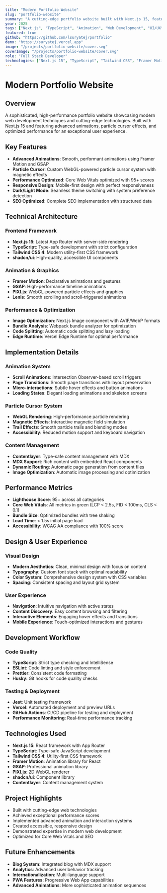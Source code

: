 ```yaml
---
title: "Modern Portfolio Website"
slug: "portfolio-website"
summary: "A cutting-edge portfolio website built with Next.js 15, featuring advanced animations, particle cursor effects, and modern web technologies for an exceptional user experience."
year: 2025
tags: ["Next.js", "TypeScript", "Animation", "Web Development", "UI/UX", "Performance"]
featured: true
github: "https://github.com/lsuryatej/portfolio"
demo: "https://suryatej.vercel.app"
image: "/projects/portfolio-website/cover.svg"
coverImage: "/projects/portfolio-website/cover.svg"
role: "Full Stack Developer"
technologies: ["Next.js 15", "TypeScript", "Tailwind CSS", "Framer Motion", "GSAP", "PIXI.js", "shadcn/ui"]
---
```


# Modern Portfolio Website

## Overview

A sophisticated, high-performance portfolio website showcasing modern web development techniques and cutting-edge technologies. Built with Next.js 15 and featuring advanced animations, particle cursor effects, and optimized performance for an exceptional user experience.

## Key Features

- **Advanced Animations**: Smooth, performant animations using Framer Motion and GSAP
- **Particle Cursor**: Custom WebGL-powered particle cursor system with magnetic effects
- **Performance Optimized**: Core Web Vitals optimized with 95+ scores
- **Responsive Design**: Mobile-first design with perfect responsiveness
- **Dark/Light Mode**: Seamless theme switching with system preference detection
- **SEO Optimized**: Complete SEO implementation with structured data

## Technical Architecture

### Frontend Framework
- **Next.js 15**: Latest App Router with server-side rendering
- **TypeScript**: Type-safe development with strict configuration
- **Tailwind CSS 4**: Modern utility-first CSS framework
- **shadcn/ui**: High-quality, accessible UI components

### Animation & Graphics
- **Framer Motion**: Declarative animations and gestures
- **GSAP**: High-performance timeline animations
- **PIXI.js**: WebGL-powered particle effects and graphics
- **Lenis**: Smooth scrolling and scroll-triggered animations

### Performance & Optimization
- **Image Optimization**: Next.js Image component with AVIF/WebP formats
- **Bundle Analysis**: Webpack bundle analyzer for optimization
- **Code Splitting**: Automatic code splitting and lazy loading
- **Edge Runtime**: Vercel Edge Runtime for optimal performance

## Implementation Details

### Animation System
- **Scroll Animations**: Intersection Observer-based scroll triggers
- **Page Transitions**: Smooth page transitions with layout preservation
- **Micro-interactions**: Subtle hover effects and button animations
- **Loading States**: Elegant loading animations and skeleton screens

### Particle Cursor System
- **WebGL Rendering**: High-performance particle rendering
- **Magnetic Effects**: Interactive magnetic field simulation
- **Trail Effects**: Smooth particle trails and blending modes
- **Accessibility**: Reduced motion support and keyboard navigation

### Content Management
- **Contentlayer**: Type-safe content management with MDX
- **MDX Support**: Rich content with embedded React components
- **Dynamic Routing**: Automatic page generation from content files
- **Image Optimization**: Automatic image processing and optimization

## Performance Metrics

- **Lighthouse Score**: 95+ across all categories
- **Core Web Vitals**: All metrics in green (LCP < 2.5s, FID < 100ms, CLS < 0.1)
- **Bundle Size**: Optimized bundles with tree shaking
- **Load Time**: < 1.5s initial page load
- **Accessibility**: WCAG AA compliance with 100% score

## Design & User Experience

### Visual Design
- **Modern Aesthetics**: Clean, minimal design with focus on content
- **Typography**: Custom font stack with optimal readability
- **Color System**: Comprehensive design system with CSS variables
- **Spacing**: Consistent spacing and layout grid system

### User Experience
- **Navigation**: Intuitive navigation with active states
- **Content Discovery**: Easy content browsing and filtering
- **Interactive Elements**: Engaging hover effects and transitions
- **Mobile Experience**: Touch-optimized interactions and gestures

## Development Workflow

### Code Quality
- **TypeScript**: Strict type checking and IntelliSense
- **ESLint**: Code linting and style enforcement
- **Prettier**: Consistent code formatting
- **Husky**: Git hooks for code quality checks

### Testing & Deployment
- **Jest**: Unit testing framework
- **Vercel**: Automated deployment and preview URLs
- **GitHub Actions**: CI/CD pipeline for testing and deployment
- **Performance Monitoring**: Real-time performance tracking

## Technologies Used

- **Next.js 15**: React framework with App Router
- **TypeScript**: Type-safe JavaScript development
- **Tailwind CSS 4**: Utility-first CSS framework
- **Framer Motion**: Animation library for React
- **GSAP**: Professional animation library
- **PIXI.js**: 2D WebGL renderer
- **shadcn/ui**: Component library
- **Contentlayer**: Content management system

## Project Highlights

- Built with cutting-edge web technologies
- Achieved exceptional performance scores
- Implemented advanced animation and interaction systems
- Created accessible, responsive design
- Demonstrated expertise in modern web development
- Optimized for Core Web Vitals and SEO

## Future Enhancements

- **Blog System**: Integrated blog with MDX support
- **Analytics**: Advanced user behavior tracking
- **Internationalization**: Multi-language support
- **PWA Features**: Progressive Web App capabilities
- **Advanced Animations**: More sophisticated animation sequences
